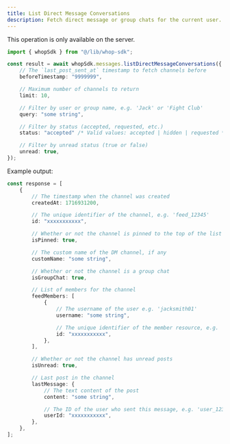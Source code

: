 ```yaml
---
title: List Direct Message Conversations
description: Fetch direct message or group chats for the current user. Experimental, don't use in production yet.
---
```

<Note>This operation is only available on the server.</Note>
```typescript
import { whopSdk } from "@/lib/whop-sdk";

const result = await whopSdk.messages.listDirectMessageConversations({
	// The `last_post_sent_at` timestamp to fetch channels before
	beforeTimestamp: "9999999",

	// Maximum number of channels to return
	limit: 10,

	// Filter by user or group name, e.g. 'Jack' or 'Fight Club'
	query: "some string",

	// Filter by status (accepted, requested, etc.)
	status: "accepted" /* Valid values: accepted | hidden | requested */,

	// Filter by unread status (true or false)
	unread: true,
});

```

Example output:

```typescript
const response = [
	{
		// The timestamp when the channel was created
		createdAt: 1716931200,

		// The unique identifier of the channel, e.g. 'feed_12345'
		id: "xxxxxxxxxxx",

		// Whether or not the channel is pinned to the top of the list
		isPinned: true,

		// The custom name of the DM channel, if any
		customName: "some string",

		// Whether or not the channel is a group chat
		isGroupChat: true,

		// List of members for the channel
		feedMembers: [
			{
				// The username of the user e.g. 'jacksmith01'
				username: "some string",

				// The unique identifier of the member resource, e.g. 'feed_member_12345'
				id: "xxxxxxxxxxx",
			},
		],

		// Whether or not the channel has unread posts
		isUnread: true,

		// Last post in the channel
		lastMessage: {
			// The text content of the post
			content: "some string",

			// The ID of the user who sent this message, e.g. 'user_12345'
			userId: "xxxxxxxxxxx",
		},
	},
];

```
